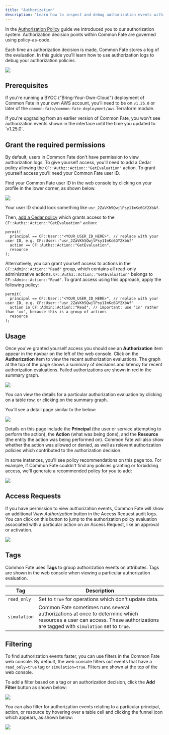 ```yaml
---
title: "Authorization"
description: "Learn how to inspect and debug authorization events within Common Fate."
---
```


In the [Authorization Policy](/authz/introduction) guide we introduced you to our authorization system. Authorization decision points within Common Fate are governed using policy-as-code.

Each time an authorization decision is made, Common Fate stores a log of the evaluation. In this guide you'll learn how to use authorization logs to debug your authorization policies.

<img src="/images/authz-log-list.png" />

## Prerequisites

If you're running a BYOC ("Bring-Your-Own-Cloud") deployment of Common Fate in your own AWS account, you'll need to be on `v1.25.0` or later of the `common-fate/common-fate-deployment/aws` Terraform module.

<Note>
  If you're upgrading from an earlier version of Common Fate, you won't see
  authorization events shown in the interface until the time you updated to
  `v1.25.0`.
</Note>

## Grant the required permissions

By default, users in Common Fate don't have permission to view authorization logs. To give yourself access, you'll need to add a Cedar policy allowing the `CF::Authz::Action::"GetEvaluation"` action. To grant yourself access you'll need your Common Fate user ID.

Find your Common Fate user ID in the web console by clicking on your profile in the lower corner, as shown below.

<img src="/images/cf-find-user-id.png" />

Your user ID should look something like `usr_2ZaVKh5QwjlPsy1ImKc6GY2XbAf`.

Then, [add a Cedar policy](/authz/introduction#deploying-authorization-policies-to-terraform) which grants access to the `CF::Authz::Action::"GetEvaluation"` action:

```cedar
permit(
  principal == CF::User::"<YOUR_USER_ID_HERE>", // replace with your user ID, e.g. CF::User::"usr_2ZaVKh5QwjlPsy1ImKc6GY2XbAf"
  action == CF::Authz::Action::"GetEvaluation",
  resource
);
```

Alternatively, you can grant yourself access to actions in the `CF::Admin::Action::"Read"` group, which contains all read-only administrative actions. `CF::Authz::Action::"GetEvaluation"` belongs to `CF::Admin::Action::"Read"`. To grant access using this approach, apply the following policy:

```cedar
permit(
  principal == CF::User::"<YOUR_USER_ID_HERE>", // replace with your user ID, e.g. CF::User::"usr_2ZaVKh5QwjlPsy1ImKc6GY2XbAf"
  action in CF::Admin::Action::"Read", // important: use 'in' rather than '==', because this is a group of actions
  resource
);
```

## Usage

Once you've granted yourself access you should see an **Authorization** item appear in the navbar on the left of the web console. Click on the **Authorization** item to view the recent authorization evaluations. The graph at the top of the page shows a summary of decisions and latency for recent authorization evaluations. Failed authorizations are shown in red in the summary graph.

<img src="/images/authz-log-list.png" />

You can view the details for a particular authorization evaluation by clicking on a table row, or clicking on the summary graph.

You'll see a detail page similar to the below:

<img src="/images/cf-eval-example.png" />

Details on this page include the **Principal** (the user or service attempting to perform the action), the **Action** (what was being done), and the **Resource** (the entity the action was being performed on). Common Fate will also show whether the action was allowed or denied, as well as relevant authorization policies which contributed to the authorization decision.

In some instances, you'll see policy recommendations on this page too. For example, if Common Fate couldn't find any policies granting or forbidding access, we'll generate a recommended policy for you to add:

<img src="/images/cf-eval-example-no-matching-policy.png" />

## Access Requests

If you have permission to view authorization events, Common Fate will show an additional _View Authorization_ button in the Access Request audit logs. You can click on this button to jump to the authorization policy evaluation associated with a particular action on an Access Request, like an approval or activation.

<img src="/images/cf-access-request-authz-audit-trail.png" />

## Tags

Common Fate uses **Tags** to group authorization events on attributes. Tags are shown in the web console when viewing a particular authorization evaluation.

| Tag          | Description                                                                                                                                                                |
| ------------ | -------------------------------------------------------------------------------------------------------------------------------------------------------------------------- |
| `read_only`  | Set to `true` for operations which don't update data.                                                                                                                      |
| `simulation` | Common Fate sometimes runs several authorizations at once to determine which resources a user can access. These authorizations are tagged with `simulation` set to `true`. |

## Filtering

To find authorization events faster, you can use filters in the Common Fate web console. By default, the web console filters out events that have a `read_only=true` tag or `simulation=true`. Filters are shown at the top of the web console.

To add a filter based on a tag or an authorization decision, click the **Add Filter** button as shown below:

<img src="/images/cf-eval-add-filter.png" />

You can also filter for authorization events relating to a particular principal, action, or resource by hovering over a table cell and clicking the funnel icon which appears, as shown below:

<img src="/images/cf-eval-filter-cell.png" />
